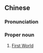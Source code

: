 ==Chinese==
{{zh-forms|type=22}}

===Pronunciation===
{{zh-pron
|m=Dì一 Shìjiè
|c=dai6 jat1 sai3 gaai3
|cat=propn
}}

===Proper noun===
{{zh-proper noun}}

# [[First World]]